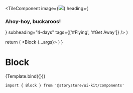 
<Meta title="UIComponents/Block" component={Block} />

  <TileComponent
    image={<img src="/__assets/wknd/bg-adventures-1.jpg" width={500} height={500} />}
    heading={<h3>Ahoy-hoy, buckaroos!</h3>}
    subheading="4-days"
    tags={['#Flying', '#Get Away']}
  />
)

  return (
    <Block {...args}>
      <Tile />
      <Tile />
      <Tile />
      <Tile />
    </Block>
  )
}

# Block

<Canvas withSource="open">
  <Story args={{ columns: '1fr 1fr', columnsGap: 'md', gap: 'lg' }} name="Block">
    {Template.bind({})}
  </Story>
</Canvas>

```
import { Block } from '@storystore/ui-kit/components'
```
